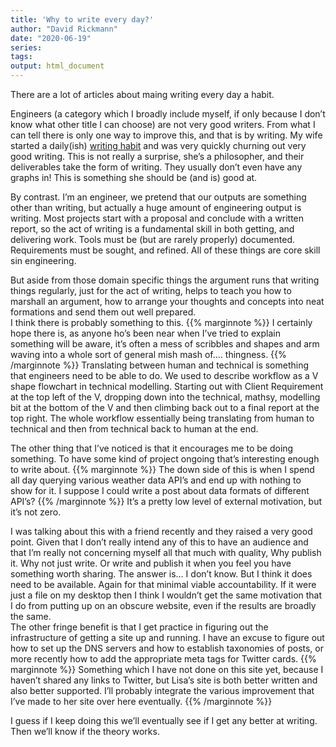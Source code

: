 ```yaml
---
title: 'Why to write every day?'
author: "David Rickmann"
date: "2020-06-19"
series:
tags:  
output: html_document
---
```



There are a lot of articles about maing writing every day a habit.


Engineers (a category which I broadly include myself, if only because I don't know what other title I can choose) are not very good writers.
From what I can tell there is only one way to improve this, and that is by writing. My wife started a daily(ish) [writing habit](notebook.lisamcnulty.co.uk) and was very quickly churning out very good writing. This is not really a surprise, she's a philosopher, and their deliverables take the form of writing. They usually don't even have any graphs in! This is something she should be (and is) good at. 

By contrast. I'm an engineer, we pretend that our outputs are something other than writing, but actually a huge amount of engineering output is writing.
Most projects start with a proposal and conclude with a written report, so the act of writing is a fundamental skill in both getting, and delivering work.
Tools must be (but are rarely properly) documented. Requirements must be sought, and refined. All of these things are core skill sin engineering.

But aside from those domain specific things the argument runs that writing things regularly, just for the act of writing, helps to teach you how to marshall an argument, how to arrange your thoughts and concepts into neat formations and send them out well prepared.   
I think there is probably something to this. {{% marginnote %}} I certainly hope there is, as anyone ho's been near when I've tried to explain something will be aware, it's often a mess of scribbles and shapes and arm waving into a whole sort of general mish mash of.... thingness.  {{% /marginnote %}}  Translating between human and technical is something that engineers need to be able to do. We used to describe workflow as a V shape flowchart in technical modelling. 
Starting out with Client Requirement at the top left of the V, dropping down into the technical, mathsy, modelling bit at the bottom of the V and then climbing back out to a final report at the top right. The whole workflow essentially being translating from human to technical and then from technical back to human at the end.

The other thing that I've noticed is that it encourages me to be doing something. To have some kind of project ongoing that's interesting enough to write about. {{% marginnote %}} The down side of this is when I spend all day querying various weather data API's and end up with nothing to show for it. I suppose I could write a post about data formats of different API's? {{% /marginnote %}} It's a pretty low level of external motivation, but it's not zero.

I was talking about this with a friend recently and they raised a very good point. Given that I don't really intend any of this to have an audience and that I'm really not concerning myself all that much with quality, Why publish it. Why not just write. Or write and publish it when you feel you have something worth sharing. The answer is... I don't know. But I think it does need to be available. Again for that minimal viable accountability. If it were just a file on my desktop then I think I wouldn't get the same motivation that I do from putting up on an obscure website, even if the results are broadly the same.   
The other fringe benefit is that I get practice in figuring out the infrastructure of getting a site up and running. I have an excuse to figure out how to set up the DNS servers and how to establish taxonomies of posts, or more recently how to add the appropriate meta tags for Twitter cards. {{% marginnote %}} Something which I have not done on this site yet, because I haven't shared any links to Twitter, but Lisa's site is both better written and also better supported. I'll probably integrate the various improvement that I've made to her site over here eventually.   {{% /marginnote %}}

I guess if I keep doing this we'll eventually see if I get any better at writing. Then we'll know if the theory works.

